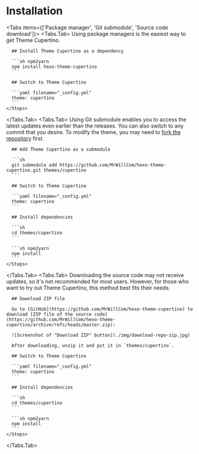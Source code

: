 
# Installation

<Tabs items={['Package manager', 'Git submodule', 'Source code download']}>
  <Tabs.Tab>
    <Steps>
      Using package managers is the easiest way to get Theme Cupertino.

      ## Install Theme Cupertino as a dependency

      ```sh npm2yarn
      npm install hexo-theme-cupertino
      ```

      ## Switch to Theme Cupertino

      ```yaml filename="_config.yml"
      theme: cupertino
      ```
    </Steps>
  </Tabs.Tab>
  <Tabs.Tab>
    <Steps>
      Using Git submodule enables you to access the latest updates even earlier than the releases. You can also switch to any commit that you desire. To modify the theme, you may need to [fork the repository](https://docs.github.com/pull-requests/collaborating-with-pull-requests/working-with-forks/fork-a-repo) first.

      ## Add Theme Cupertino as a submodule

      ```sh
      git submodule add https://github.com/MrWillCom/hexo-theme-cupertino.git themes/cupertino
      ```

      ## Switch to Theme Cupertino

      ```yaml filename="_config.yml"
      theme: cupertino
      ```

      ## Install dependencies

      ```sh
      cd themes/cupertino
      ```

      ```sh npm2yarn
      npm install
      ```
    </Steps>
  </Tabs.Tab>
  <Tabs.Tab>
    <Steps>
      Downloading the source code may not receive updates, so it's not recommended for most users. However, for those who want to try out Theme Cupertino, this method best fits their needs.

      ## Download ZIP file

      Go to [GitHub](https://github.com/MrWillCom/hexo-theme-cupertino) to download [ZIP file of the source code](https://github.com/MrWillCom/hexo-theme-cupertino/archive/refs/heads/master.zip):

      ![Screenshot of "Download ZIP" button](./img/download-repo-zip.jpg)

      After downloading, unzip it and put it in `themes/cupertino`.

      ## Switch to Theme Cupertino

      ```yaml filename="_config.yml"
      theme: cupertino
      ```

      ## Install dependencies

      ```sh
      cd themes/cupertino
      ```

      ```sh npm2yarn
      npm install
      ```
    </Steps>
  </Tabs.Tab>
</Tabs>


